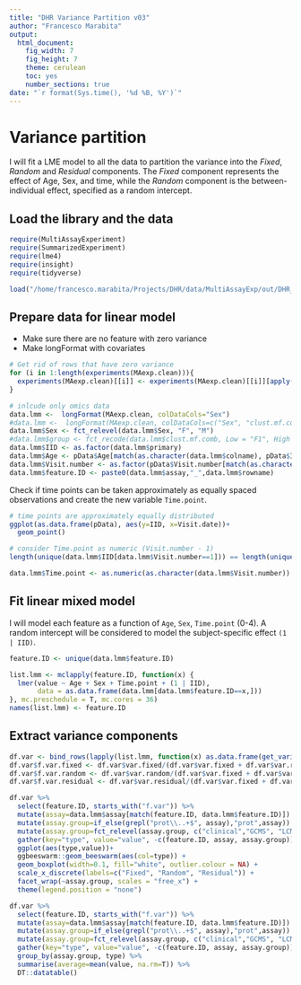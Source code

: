 ```yaml
---
title: "DHR Variance Partition v03"
author: "Francesco Marabita"
output:
  html_document:
    fig_width: 7
    fig_height: 7
    theme: cerulean
    toc: yes
    number_sections: true
date: "`r format(Sys.time(), '%d %B, %Y')`"
---
```


# Variance partition

I will fit a LME model to all the data to partition the variance into the *Fixed*, *Random* and *Residual* components. The *Fixed* component represents the effect of Age, Sex, and time, while the *Random* component is the between-individual effect, specified as a random intercept. 

## Load the library and the data

```r
require(MultiAssayExperiment)
require(SummarizedExperiment)
require(lme4)
require(insight)
require(tidyverse)

load("/home/francesco.marabita/Projects/DHR/data/MultiAssayExp/out/DHR_MAexp_v05.RData")
```

## Prepare data for linear model

* Make sure there are no feature with zero variance
* Make longFormat with covariates

```r
# Get rid of rows that have zero variance
for (i in 1:length(experiments(MAexp.clean))){
  experiments(MAexp.clean)[[i]] <- experiments(MAexp.clean)[[i]][apply(assay(MAexp.clean[[i]]), 1, function(x) var(x,na.rm = T) != 0), ]
}

# inlcude only omics data
data.lmm <-  longFormat(MAexp.clean, colDataCols="Sex")
#data.lmm <-  longFormat(MAexp.clean, colDataCols=c("Sex", "clust.mf.comb"))
data.lmm$Sex <- fct_relevel(data.lmm$Sex, "F", "M")
#data.lmm$group <- fct_recode(data.lmm$clust.mf.comb, Low = "F1", High = "F2", High="F3", High="F4", Low="M1", High="M2")
data.lmm$IID <- as.factor(data.lmm$primary)
data.lmm$Age <- pData$Age[match(as.character(data.lmm$colname), pData$ID)]
data.lmm$Visit.number <- as.factor(pData$Visit.number[match(as.character(data.lmm$colname), pData$ID)])
data.lmm$feature.ID <- paste0(data.lmm$assay,"_",data.lmm$rowname)
```

Check if time points can be taken approximately as equally spaced observations and create the new variable `Time.point`.

```r
# time points are approximately equally distributed
ggplot(as.data.frame(pData), aes(y=IID, x=Visit.date))+
  geom_point()

# consider Time.point as numeric (Visit.number - 1)
length(unique(data.lmm$IID[data.lmm$Visit.number==1])) == length(unique(data.lmm$IID))

data.lmm$Time.point <- as.numeric(as.character(data.lmm$Visit.number)) - 1
```


## Fit linear mixed  model

I will model each feature as a function of  `Age`, `Sex`, `Time.point` (0-4). A random intercept will be considered to model the subject-specific effect `(1 | IID)`.

```r
feature.ID <- unique(data.lmm$feature.ID)

list.lmm <- mclapply(feature.ID, function(x) {
  lmer(value ~ Age + Sex + Time.point + (1 | IID),
       data = as.data.frame(data.lmm[data.lmm$feature.ID==x,]))
}, mc.preschedule = T, mc.cores = 36)
names(list.lmm) <- feature.ID
```

## Extract variance components

```r
df.var <- bind_rows(lapply(list.lmm, function(x) as.data.frame(get_variance(x))), .id="feature.ID")
df.var$f.var.fixed <- df.var$var.fixed/(df.var$var.fixed + df.var$var.random + df.var$var.residual)
df.var$f.var.random <- df.var$var.random/(df.var$var.fixed + df.var$var.random + df.var$var.residual)
df.var$f.var.residual <- df.var$var.residual/(df.var$var.fixed + df.var$var.random + df.var$var.residual)

df.var %>% 
  select(feature.ID, starts_with("f.var")) %>% 
  mutate(assay=data.lmm$assay[match(feature.ID, data.lmm$feature.ID)]) %>%
  mutate(assay.group=if_else(grepl("prot\\..+$", assay),"prot",assay)) %>%
  mutate(assay.group=fct_relevel(assay.group, c("clinical","GCMS", "LCMS.neg", "LCMS.pos","autoab","prot","microb.16S"))) %>% 
  gather(key="type", value="value", -c(feature.ID, assay, assay.group)) %>% 
  ggplot(aes(type,value))+
  ggbeeswarm::geom_beeswarm(aes(col=type)) + 
  geom_boxplot(width=0.1, fill="white", outlier.colour = NA) +
  scale_x_discrete(labels=c("Fixed", "Random", "Residual")) +
  facet_wrap(~assay.group, scales = "free_x") +
  theme(legend.position = "none")
```


```r
df.var %>% 
  select(feature.ID, starts_with("f.var")) %>% 
  mutate(assay=data.lmm$assay[match(feature.ID, data.lmm$feature.ID)]) %>%
  mutate(assay.group=if_else(grepl("prot\\..+$", assay),"prot",assay)) %>%
  mutate(assay.group=fct_relevel(assay.group, c("clinical","GCMS", "LCMS.neg", "LCMS.pos","autoab","prot","microb.16S"))) %>% 
  gather(key="type", value="value", -c(feature.ID, assay, assay.group)) %>% 
  group_by(assay.group, type) %>% 
  summarise(average=mean(value, na.rm=T)) %>% 
  DT::datatable()
```



